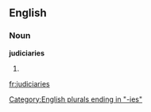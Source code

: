 ==English==

===Noun===
'''judiciaries'''

# {{plural of|judiciary}}


[[Category:English plurals ending in "-ies"]]

[[fr:judiciaries]]